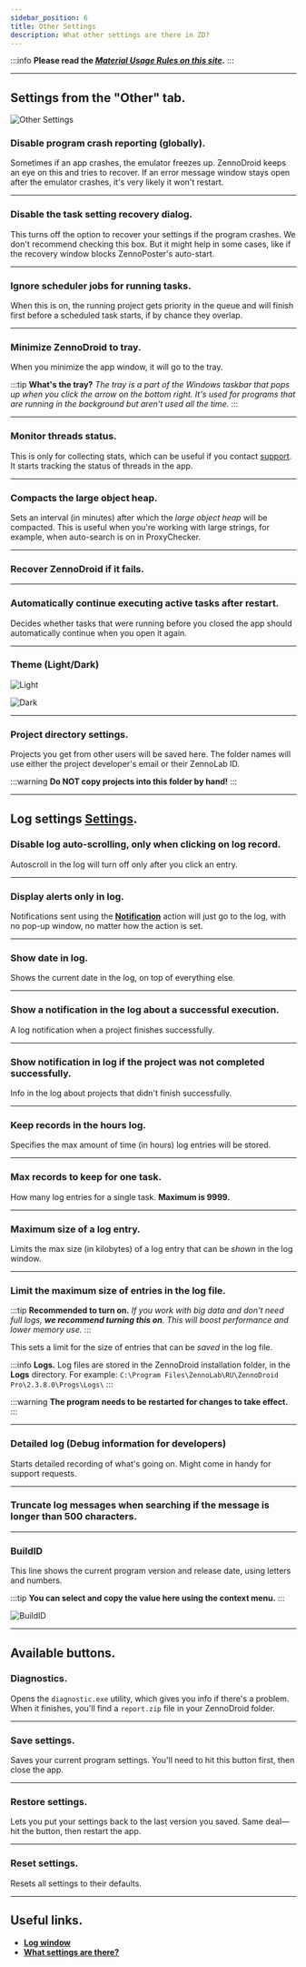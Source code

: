 ```yaml
---
sidebar_position: 6
title: Other Settings
description: What other settings are there in ZD?
---
```


:::info **Please read the [*Material Usage Rules on this site*](../Disclaimer).**
:::
_______________________________________________
## Settings from the "Other" tab.

![Other Settings](./assets/Other_Settings/Other_Settings_pic1.png)

### Disable program crash reporting (globally).
Sometimes if an app crashes, the emulator freezes up. ZennoDroid keeps an eye on this and tries to recover. If an error message window stays open after the emulator crashes, it's very likely it won't restart.

_______________________________________________
### Disable the task setting recovery dialog.
This turns off the option to recover your settings if the program crashes. We don't recommend checking this box. But it might help in some cases, like if the recovery window blocks ZennoPoster's auto-start.

_______________________________________________
### Ignore scheduler jobs for running tasks.
When this is on, the running project gets priority in the queue and will finish first before a scheduled task starts, if by chance they overlap.

_______________________________________________
### Minimize ZennoDroid to tray.
When you minimize the app window, it will go to the tray.

:::tip **What's the tray?**
*The tray is a part of the Windows taskbar that pops up when you click the arrow on the bottom right. It's used for programs that are running in the background but aren't used all the time.*
:::

_______________________________________________
### Monitor threads status.
This is only for collecting stats, which can be useful if you contact [support](https://helpdesk.zennolab.com/ru/conversation/new). It starts tracking the status of threads in the app.

_______________________________________________
### Compacts the large object heap.
Sets an interval (in minutes) after which the *large object heap* will be compacted. This is useful when you're working with large strings, for example, when auto-search is on in ProxyChecker.

_______________________________________________
### Recover ZennoDroid if it fails.

_______________________________________________
### Automatically continue executing active tasks after restart.
Decides whether tasks that were running before you closed the app should automatically continue when you open it again.

_______________________________________________
### Theme (Light/Dark)
![Light](./assets/Other_Settings/Other_Settings_pic2.png)

![Dark](./assets/Other_Settings/Other_Settings_pic3.png)
_______________________________________________
### Project directory settings.
Projects you get from other users will be saved here. The folder names will use either the project developer's email or their ZennoLab ID.

:::warning **Do NOT copy projects into this folder by hand!**
:::

_______________________________________________
## Log settings [Settings](../pm/Interface/Log_window).

### Disable log auto-scrolling, only when clicking on log record.
Autoscroll in the log will turn off only after you click an entry.

_______________________________________________
### Display alerts only in log.
Notifications sent using the [**Notification**](../Project%20Editor/Logic/Notification) action will just go to the log, with no pop-up window, no matter how the action is set.

_______________________________________________
### Show date in log.
Shows the current date in the log, on top of everything else.

_______________________________________________
### Show a notification in the log about a successful execution.
A log notification when a project finishes successfully.

_______________________________________________
### Show notification in log if the project was not completed successfully.
Info in the log about projects that didn't finish successfully.

_______________________________________________
### Keep records in the hours log.
Specifies the max amount of time (in hours) log entries will be stored.

_______________________________________________
### Max records to keep for one task.
How many log entries for a single task. **Maximum is 9999.**

_______________________________________________
### Maximum size of a log entry.
Limits the max size (in kilobytes) of a log entry that can be *shown* in the log window.

_______________________________________________
### Limit the maximum size of entries in the log file.

:::tip **Recommended to turn on.**
*If you work with big data and don't need full logs, **we recommend turning this on**. This will boost performance and lower memory use.*
:::

This sets a limit for the size of entries that can be *saved* in the log file.

:::info **Logs.**
Log files are stored in the ZennoDroid installation folder, in the **Logs** directory.
For example: `C:\Program Files\ZennoLab\RU\ZennoDroid Pro\2.3.8.0\Progs\Logs\`
:::

:::warning **The program needs to be restarted for changes to take effect.**
:::

_______________________________________________
### Detailed log (Debug information for developers)
Starts detailed recording of what's going on. Might come in handy for support requests.

_______________________________________________
### Truncate log messages when searching if the message is longer than 500 characters.

_______________________________________________
### BuildID
This line shows the current program version and release date, using letters and numbers.

:::tip **You can select and copy the value here using the context menu.**
:::

![BuildID](./assets/Other_Settings/Other_Settings_pic4.gif)
_______________________________________________
## Available buttons.

### Diagnostics.
Opens the `diagnostic.exe` utility, which gives you info if there's a problem. When it finishes, you'll find a `report.zip` file in your ZennoDroid folder.

_______________________________________________
### Save settings.
Saves your current program settings. You'll need to hit this button first, then close the app.

_______________________________________________
### Restore settings.
Lets you put your settings back to the last version you saved. Same deal—hit the button, then restart the app.

_______________________________________________
### Reset settings.
Resets all settings to their defaults.

_______________________________________________
## Useful links.
- [**Log window**](../pm/Interface/Log_window)
- [**What settings are there?**](../category/настройки)